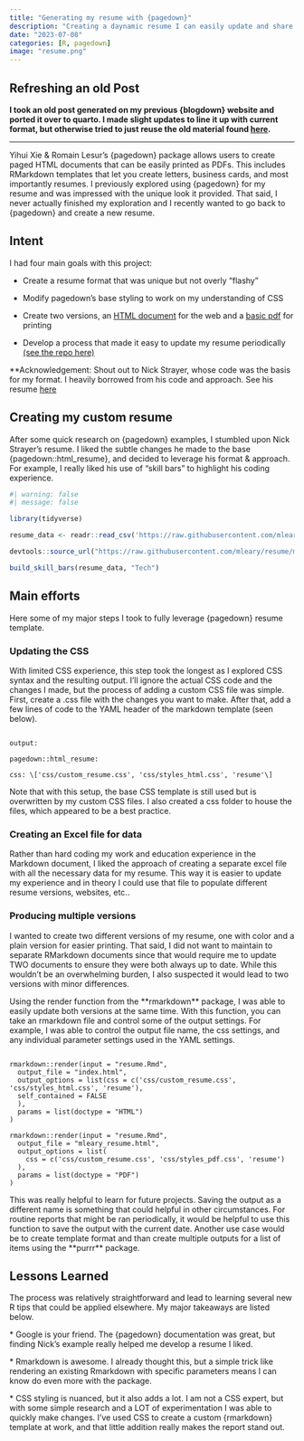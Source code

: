 ```yaml
---
title: "Generating my resume with {pagedown}"
description: "Creating a daynamic resume I can easily update and share with R, {pagedown}, and some basic {rmarkdown} functionality,"
date: "2023-07-08"
categories: [R, pagedown]
image: "resume.png"
---
```


## Refreshing an old Post

**I took an old post generated on my previous {blogdown} website and ported it over to quarto. I made slight updates to line it up with current format, but otherwise tried to just reuse the old material found [here](https://github.com/mleary/blogdown/blob/main/content/blog/2020-01-04-pagedown_resume.Rmd).**

<hr>

Yihui Xie & Romain Lesur's {pagedown} package allows users to create paged HTML documents that can be easily printed as PDFs. This includes RMarkdown templates that let you create letters, business cards, and most importantly resumes. I previously explored using {pagedown} for my resume and was impressed with the unique look it provided. That said, I never actually finished my exploration and I recently wanted to go back to {pagedown} and create a new resume.

## Intent

I had four main goals with this project:

-   Create a resume format that was unique but not overly "flashy"

-   Modify pagedown's base styling to work on my understanding of CSS

-   Create two versions, an [HTML document](https://mleary.github.io/resume/){target="_blank"} for the web and a [basic pdf](https://github.com/mleary/resume/blob/main/mleary_resume.pdf){target="_blank"} for printing

-   Develop a process that made it easy to update my resume periodically [(see the repo here)](https://github.com/mleary/resume){target="_blank"}

\*\*Acknowledgement: Shout out to Nick Strayer, whose code was the basis for my format. I heavily borrowed from his code and approach. See his resume [here](http://nickstrayer.me/cv/)

## Creating my custom resume

After some quick research on {pagedown} examples, I stumbled upon Nick Strayer's resume. I liked the subtle changes he made to the base {pagedown::html_resume}, and decided to leverage his format & approach. For example, I really liked his use of "skill bars" to highlight his coding experience.

```r
#| warning: false
#| message: false

library(tidyverse)

resume_data <- readr::read_csv('https://raw.githubusercontent.com/mleary/resume/main/data/skill_data.csv')

devtools::source_url("https://raw.githubusercontent.com/mleary/resume/master/helper_functions.R")

build_skill_bars(resume_data, "Tech")


```

## Main efforts

Here some of my major steps I took to fully leverage {pagedown} resume template.

### Updating the CSS

With limited CSS experience, this step took the longest as I explored CSS syntax and the resulting output. I'll ignore the actual CSS code and the changes I made, but the process of adding a custom CSS file was simple. First, create a .css file with the changes you want to make. After that, add a few lines of code to the YAML header of the markdown template (seen below).

```         

output:

pagedown::html_resume:

css: \['css/custom_resume.css', 'css/styles_html.css', 'resume'\]
```

Note that with this setup, the base CSS template is still used but is overwritten by my custom CSS files. I also created a css folder to house the files, which appeared to be a best practice.

### Creating an Excel file for data

Rather than hard coding my work and education experience in the Markdown document, I liked the approach of creating a separate excel file with all the necessary data for my resume. This way it is easier to update my experience and in theory I could use that file to populate different resume versions, websites, etc..

### Producing multiple versions

I wanted to create two different versions of my resume, one with color and a plain version for easier printing. That said, I did not want to maintain to separate RMarkdown documents since that would require me to update TWO documents to ensure they were both always up to date. While this wouldn't be an overwhelming burden, I also suspected it would lead to two versions with minor differences.

Using the render function from the \*\*rmarkdown\*\* package, I was able to easily update both versions at the same time. With this function, you can take an rmarkdown file and control some of the output settings. For example, I was able to control the output file name, the css settings, and any individual parameter settings used in the YAML settings.

```         

rmarkdown::render(input = "resume.Rmd",
  output_file = "index.html",
  output_options = list(css = c('css/custom_resume.css', 'css/styles_html.css', 'resume'),
  self_contained = FALSE
  ),
  params = list(doctype = "HTML")
)

rmarkdown::render(input = "resume.Rmd",
  output_file = "mleary_resume.html",
  output_options = list(
    css = c('css/custom_resume.css', 'css/styles_pdf.css', 'resume')
  ),
  params = list(doctype = "PDF")
)
```

This was really helpful to learn for future projects. Saving the output as a different name is something that could helpful in other circumstances. For routine reports that might be ran periodically, it would be helpful to use this function to save the output with the current date. Another use case would be to create template format and than create multiple outputs for a list of items using the \*\*purrr\*\* package.

## Lessons Learned

The process was relatively straightforward and lead to learning several new R tips that could be applied elsewhere. My major takeaways are listed below.

\* Google is your friend. The {pagedown} documentation was great, but finding Nick's example really helped me develop a resume I liked.

\* Rmarkdown is awesome. I already thought this, but a simple trick like rendering an existing Rmarkdown with specific parameters means I can know do even more with the package.

\* CSS styling is nuanced, but it also adds a lot. I am not a CSS expert, but with some simple research and a LOT of experimentation I was able to quickly make changes. I've used CSS to create a custom {rmarkdown} template at work, and that little addition really makes the report stand out.
